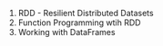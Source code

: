 1) RDD - Resilient Distributed Datasets
2) Function Programming wtih RDD
3) Working with DataFrames
